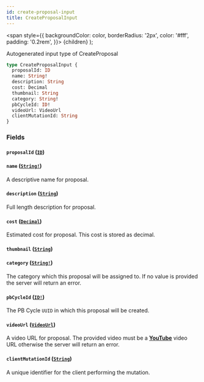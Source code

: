 ```yaml
---
id: create-proposal-input
title: CreateProposalInput
---
```


<span
style={{
      backgroundColor: color,
      borderRadius: '2px',
      color: '#fff',
      padding: '0.2rem',
    }}>
{children}
</span>
);

Autogenerated input type of CreateProposal

```graphql
type CreateProposalInput {
  proposalId: ID
  name: String!
  description: String
  cost: Decimal
  thumbnail: String
  category: String!
  pbCycleId: ID!
  videoUrl: VideoUrl
  clientMutationId: String
}
```

### Fields

#### `proposalId` ([`ID`](/docs/api/scalars/id))

#### `name` ([`String!`](/docs/api/scalars/string))

A descriptive name for proposal.

#### `description` ([`String`](/docs/api/scalars/string))

Full length description for proposal.

#### `cost` ([`Decimal`](/docs/api/scalars/decimal))

Estimated cost for proposal. This cost is stored as decimal.

#### `thumbnail` ([`String`](/docs/api/scalars/string))

#### `category` ([`String!`](/docs/api/scalars/string))

The category which this proposal will be assigned to. If no value is provided the server will return an error.

#### `pbCycleId` ([`ID!`](/docs/api/scalars/id))

The PB Cycle `UUID` in which this proposal will be created.

#### `videoUrl` ([`VideoUrl`](/docs/api/scalars/video-url))

A video URL for proposal. The provided video must be a **[YouTube](https://youtube.com)** video URL otherwise the server will return an error.

#### `clientMutationId` ([`String`](/docs/api/scalars/string))

A unique identifier for the client performing the mutation.
